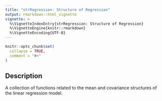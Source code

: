 ```yaml
---
title: "strRegression: Structure of Regression"
output: rmarkdown::html_vignette
vignette: >
  %\VignetteIndexEntry{strRegression: Structure of Regression}
  %\VignetteEngine{knitr::rmarkdown}
  %\VignetteEncoding{UTF-8}
---
```


```r
knitr::opts_chunk$set(
  collapse = TRUE,
  comment = "#>"
)
```

## Description

A collection of functions
related to the mean and covariance structures
of the linear regression model.

